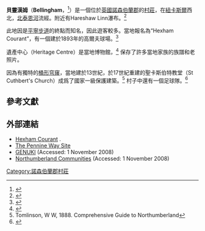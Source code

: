 {{noteTA
|G1=UK Places
}}
{{infobox UK place
|中文名 = 貝靈漢姆
|country = 英格蘭      
|official_name= Bellingham
|latitude= 55.145
|longitude= -2.254
|population =  
|unitary_england=     [[諾森伯蘭郡議會|諾森伯蘭郡議會]]
|lieutenancy_england= [[諾森伯蘭郡|諾森伯蘭郡]]
|region= 東北英格蘭
|constituency_westminster= [[赫克瑟姆_(英國國會選區)|赫克瑟姆]]
|post_town=        HEXHAM
|postcode_district =       NE48
|postcode_area=            NE  
|dial_code=      01434
|os_grid_reference=     NY835835
|static_image_name = Bellingham Bridge, Northumberland (geograph 1695705).jpg
|static_image_caption = 貝靈漢姆橋
}}
'''貝靈漢姆'''（'''Bellingham'''，{{IPAc-en|ˈ|b|ɛ|l|ɪ|n|dʒ|əm}}<ref>{{USdict|bĕl′·ĭn·jəm}}</ref>）是一個位於[[英國|英國]][[諾森伯蘭郡|諾森伯蘭郡]]的[[村莊|村莊]]，在[[紐卡斯爾|紐卡斯爾]]西北，[[泰恩河|北泰恩河]]流經。附近有Hareshaw Linn瀑布。<ref>{{Cite web |url=http://hareshawlinn.com/ |title=Hareshaw Linn |access-date=2013-12-09 |archive-date=2021-01-23 |archive-url=https://web.archive.org/web/20210123102756/http://www.hareshawlinn.com/ |dead-url=no }}</ref>

此地因是[[平寧步道|平寧步道]]的終點而知名，因此遊客較多。當地報名為“Hexham Courant”，有一個建於1893年的高爾夫球場。<ref>{{Cite web |url=http://www.bellinghamgolfclub.com/ |title=Bellingham Golf Club |access-date=2013-12-09 |archive-date=2021-02-11 |archive-url=https://web.archive.org/web/20210211121050/http://www.bellinghamgolfclub.com/ |dead-url=no }}</ref>

遺產中心（Heritage Centre）是當地博物館，<ref>{{Cite web |url=http://www.bellingham-heritage.org.uk/ |title=Bellingham Heritage Centre |access-date=2013-12-09 |archive-date=2021-05-06 |archive-url=https://web.archive.org/web/20210506180258/https://bellingham-heritage.org.uk/ |dead-url=no }}</ref> 保存了許多當地家族的族譜和老照片。

因為有獨特的[[桶形穹窿|桶形穹窿]]，當地建於13世紀，於17世紀重建的聖卡斯伯特教堂（St Cuthbert's Church）成爲了國家一級保護建築。<ref>Tomlinson, W W, 1888. Comprehensive Guide to Northumberland</ref> 村子中還有一個足球隊。<ref>{{Cite web |url=http://www.football.mitoo.co.uk/LeagueTab.cfm?TblName=Matches&DivisionID=6741&LeagueCode=TAL2009 |title=Tyneside Amateur League Division One: League Table |access-date=2013-12-09 |archive-date=2012-03-14 |archive-url=https://web.archive.org/web/20120314031858/http://www.football.mitoo.co.uk/LeagueTab.cfm?TblName=Matches&DivisionID=6741&LeagueCode=TAL2009 |dead-url=no }}</ref>

== 參考文獻==
{{reflist}}

==外部連結==
{{Commons category|Bellingham, Northumberland}}
*[http://www.hexham-courant.co.uk Hexham Courant] {{Wayback|url=http://www.hexham-courant.co.uk/ |date=20210514193621 }}.
*[https://web.archive.org/web/20080509213458/http://www.davidgibbins.btinternet.co.uk/ The Pennine Way Site]
*[https://web.archive.org/web/20090108155802/http://www.genuki.bpears.org.uk/NBL/Bellingham/index.html GENUKI] (Accessed: 1 November 2008)     
*[http://communities.northumberland.gov.uk/Bellingham.htm Northumberland Communities] {{Wayback|url=http://communities.northumberland.gov.uk/Bellingham.htm |date=20081120104216 }} (Accessed: 1 November 2008)

[[Category:諾森伯蘭郡村莊|Category:諾森伯蘭郡村莊]]